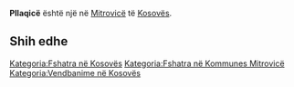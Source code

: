 {{Fshat në 
 | Emri                = Pllaqicë
 | EmriAlt                = 
 | NAME_SHORT_FORM=      
 | NAME_GENERIC=      
 | NAME_SORT_NAME_RO=      PLLAQICE
 | FULL_NAME_RO = Pllaqicë
 | FULL_NAME_ND_RO=Pllaqice
 | SORT_NAME_RG=PLLAQICE
 | FULL_NAME_RG=Pllaqicë
 | FULL_NAME_ND_RG=Pllaqice
 | SRP_NAME_SHORT_FORM=      
 | SRP_NAME_GENERIC=      
 | SRP_NAME_SORT_NAME_RO=      
 | SRP_FULL_NAME_RO = 
 | SRP_FULL_NAME_ND_RO=
 | SRP_SORT_NAME_RG=
 | SRP_FULL_NAME_RG=
 | SRP_FULL_NAME_ND_RG=
 | Emri (Rasa dhanore) = 
 | Figura              = 
 | Shteti              = Kosovo
 | Komuna              = Mitrovicë
 | Kodi postar         = 
 | Sipërfaqja          = 

 | Popullsia           = 

 | Regj. i popullsisë  = 
 | Dend. e popullsisë  = 
 | Faqja zyrtare       = 
 <!--- Koordinatat ----> 
 | Gjerësia            = 42.589722
 | Gjatësia            = 20.7625
 | Lartësia            = 
}}
'''Pllaqicë''' është një [[]] në [[Mitrovicë]] të [[Kosovës]].

<!-- == Gjeografia == -->
<!-- == Historia == -->
<!-- == Demografia == -->
== Shih edhe ==
{{Komuna Mitrovicë}}
{{Kosovo-Administrata-Cung}}

[[Kategoria:Fshatra në Kosovës]]
[[Kategoria:Fshatra në Kommunes Mitrovicë]]
[[Kategoria:Vendbanime në Kosovës]]